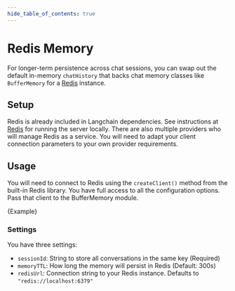 ```yaml
---
hide_table_of_contents: true
---
```



# Redis Memory

For longer-term persistence across chat sessions, you can swap out the default in-memory `chatHistory` that backs chat memory classes like `BufferMemory` for a [Redis](https://redis.io/) instance.

## Setup

Redis is already included in Langchain dependencies. See instructions at [Redis](https://redis.io/docs/getting-started/) for running the server locally. There are also multiple providers who will manage Redis as a service. You will need to adapt your client connection parameters to your own provider requirements.

## Usage

You will need to connect to Redis using the `createClient()` method from the built-in Redis library. You have full access to all the configuration options. Pass that client to the BufferMemory module.


<CodeBlock language="typescript">{Example}</CodeBlock>

### Settings

You have three settings:

- `sessionId`: String to store all conversations in the same key (Required)
- `memoryTTL`: How long the memory will persist in Redis (Default: 300s)
- `redisUrl`: Connection string to your Redis instance. Defaults to `"redis://localhost:6379"`
